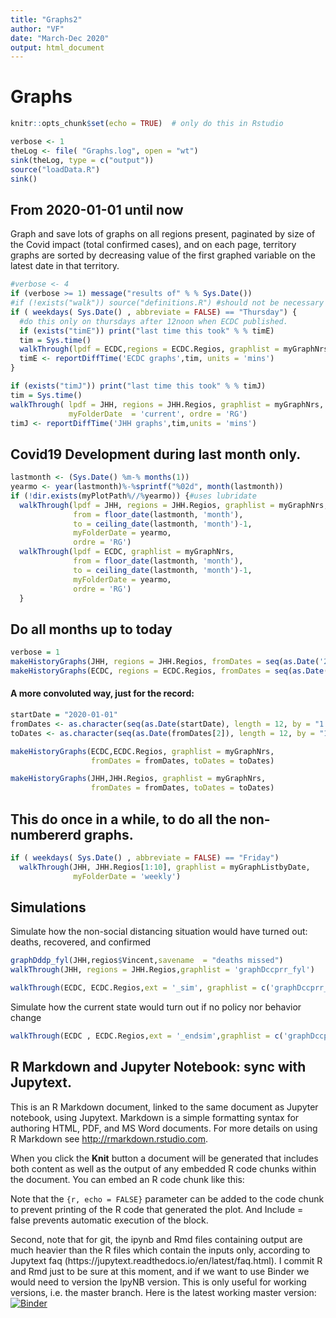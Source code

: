 ```yaml
---
title: "Graphs2"
author: "VF"
date: "March-Dec 2020"
output: html_document
---
```

# Graphs

```r
knitr::opts_chunk$set(echo = TRUE)  # only do this in Rstudio

```

```r
verbose <- 1
theLog <- file( "Graphs.log", open = "wt")
sink(theLog, type = c("output"))
source("loadData.R")
sink()
```

## From 2020-01-01 until now
Graph and save lots of graphs on all regions present, paginated by size of the Covid impact (total confirmed cases), and on each page, territory graphs are sorted by decreasing value of the first graphed variable on the latest date in that territory.


```r
#verbose <- 4
if (verbose >= 1) message("results of" % % Sys.Date())
#if (!exists("walk")) source("definitions.R") #should not be necessary after running previous cell?????
if ( weekdays( Sys.Date() , abbreviate = FALSE) == "Thursday") { 
  #do this only on thursdays after 12noon when ECDC published. 
  if (exists("timE")) print("last time this took" % % timE)
  tim = Sys.time()
  walkThrough(lpdf = ECDC,regions = ECDC.Regios, graphlist = myGraphNrs,  smoothn=1, myFolderDate  = 'current', ordre = 'RG') 
  timE <- reportDiffTime('ECDC graphs',tim, units = 'mins')
}
```

```r
if (exists("timJ")) print("last time this took" % % timJ)
tim = Sys.time()
walkThrough( lpdf = JHH, regions = JHH.Regios, graphlist = myGraphNrs, 
             myFolderDate  = 'current', ordre = 'RG')
timJ <- reportDiffTime('JHH graphs',tim,units = 'mins')
```

## Covid19 Development during last month only.
```r

lastmonth <- (Sys.Date() %m-% months(1))
yearmo <- year(lastmonth)%-%sprintf("%02d", month(lastmonth))
if (!dir.exists(myPlotPath%//%yearmo)) {#uses lubridate
  walkThrough(lpdf = JHH, regions = JHH.Regios, graphlist = myGraphNrs, 
              from = floor_date(lastmonth, 'month'), 
              to = ceiling_date(lastmonth, 'month')-1, 
              myFolderDate = yearmo, 
              ordre = 'RG')
  walkThrough(lpdf = ECDC, graphlist = myGraphNrs, 
              from = floor_date(lastmonth, 'month'), 
              to = ceiling_date(lastmonth, 'month')-1, 
              myFolderDate = yearmo, 
              ordre = 'RG')
  }
```

## Do all months up to today
```r
verbose = 1
makeHistoryGraphs(JHH, regions = JHH.Regios, fromDates = seq(as.Date('2020-01-01'),Sys.Date(),  by = '1 month'), ordre = 'GR')  
makeHistoryGraphs(ECDC, regions = ECDC.Regios, fromDates = seq(as.Date('2020-01-01'),Sys.Date(),  by = '1 month'))  

```
#### A more convoluted way, just for the record: 
```r
startDate = "2020-01-01"
fromDates <- as.character(seq(as.Date(startDate), length = 12, by = "1 month"))
toDates <- as.character(seq(as.Date(fromDates[2]), length = 12, by = "1 month") - 1)

makeHistoryGraphs(ECDC,ECDC.Regios, graphlist = myGraphNrs, 
                  fromDates = fromDates, toDates = toDates)

makeHistoryGraphs(JHH,JHH.Regios, graphlist = myGraphNrs, 
                  fromDates = fromDates, toDates = toDates)

```
## This do once in a while, to do all the non-numbererd graphs. 

```r
if ( weekdays( Sys.Date() , abbreviate = FALSE) == "Friday")  
  walkThrough(JHH, JHH.Regios[1:10], graphlist = myGraphListbyDate,
              myFolderDate = 'weekly')
```

## Simulations 

Simulate how the non-social distancing situation would have turned out: deaths, recovered, and confirmed   
```r
graphDddp_fyl(JHH,regios$Vincent,savename  = "deaths missed") 
walkThrough(JHH, regions = JHH.Regios,graphlist = 'graphDccprr_fyl')

walkThrough(ECDC, ECDC.Regios,ext = '_sim', graphlist = c('graphDccprr_fiyl','graphDddp_fyl')) 
```
Simulate how the current state would turn out if no policy nor behavior change
```r
walkThrough(ECDC , ECDC.Regios,ext = '_endsim',graphlist = c('graphDccprr_fiyl', 'graphDddp_fyl')) 
```
## R Markdown and Jupyter Notebook: sync with Jupytext. 

This is an R Markdown document, linked to the same document as Jupyter notebook, using Jupytext. Markdown is a simple formatting syntax for authoring HTML, PDF, and MS Word documents. For more details on using R Markdown see <http://rmarkdown.rstudio.com>.

When you click the **Knit** button a document will be generated that includes both content as well as the output of any embedded R code chunks within the document. You can embed an R code chunk like this:

Note that the `{r, echo = FALSE}` parameter can be added to the code chunk to prevent printing of the R code that generated the plot. And Include = false prevents automatic execution of the block.

Second, note that for git, the ipynb and Rmd files containing output are much heavier than the R files which contain the inputs only, according to Jupytext faq (https://jupytext.readthedocs.io/en/latest/faq.html). I commit R and Rmd just to be sure at this moment, and if we want to use Binder we would need to version the IpyNB version. This is only useful for working versions, i.e. the master branch. Here is the latest working master version: [![Binder](https://mybinder.org/badge_logo.svg)](https://mybinder.org/v2/gh/vinnief/Covid/wip?filepath=graphs.ipynb)

